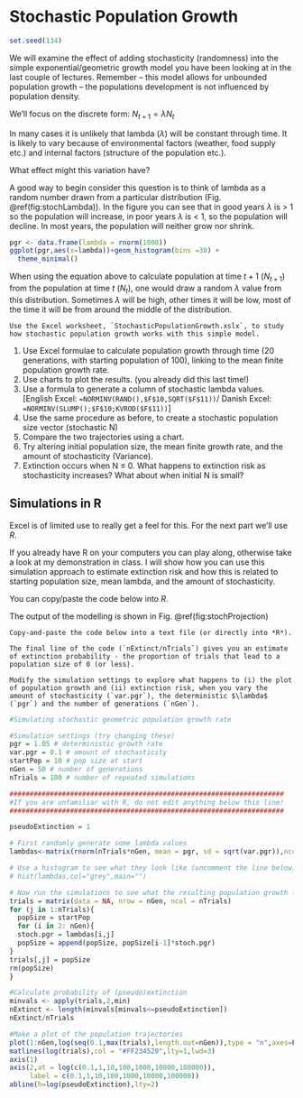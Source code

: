 # Stochastic Population Growth

```r
set.seed(134)
```


We will examine the effect of adding stochasticity (randomness) into the simple exponential/geometric growth model you have been looking at in the last couple of lectures. Remember – this model allows for unbounded population growth – the populations development is not influenced by population density.

We'll focus on the discrete form: $N_{t+1}=λN_t$

In many cases it is unlikely that lambda ($λ$) will be constant through time. It is likely to vary because of environmental factors (weather, food supply etc.) and internal factors (structure of the population etc.).

What effect might this variation have?

A good way to begin consider this question is to think of lambda as a random number drawn from a particular distribution (Fig. \@ref(fig:stochLambda)). In the figure you can see that in good years $λ$ is $>$ 1 so the population will increase, in poor years $λ$ is $<$ 1, so the population will decline. In most years, the population will neither grow nor shrink.


```r
pgr <- data.frame(lambda = rnorm(1000))
ggplot(pgr,aes(x=lambda))+geom_histogram(bins =30) +
  theme_minimal()
```

When using the equation above to calculate population at time $t+1$ ($N_{t+1}$) from the population at time $t$ ($N_t$), one would draw a random $λ$ value from this distribution. Sometimes $λ$ will be high, other times it will be low, most of the time it will be from around the middle of the distribution.


```block
Use the Excel worksheet, `StochasticPopulationGrowth.xslx`, to study how stochastic population growth works with this simple model.
```

1)	Use Excel formulae to calculate population growth through time (20 generations, with starting population of 100), linking to the mean finite population growth rate.
2)	Use  charts to plot the results. (you already did this last time!)
3)	Use a formula to generate a column of stochastic lambda values. [English Excel: `=NORMINV(RAND(),$F$10,SQRT($F$11))`/ Danish Excel: `=NORMINV(SLUMP();$F$10;KVROD($F$11))`]
4)	Use the same procedure as before, to create a stochastic population size vector (stochastic N)
5)	Compare the two trajectories using a chart.
6)	Try altering initial population size, the mean finite growth rate, and the amount of stochasticity (Variance).
7)	Extinction occurs when N $\leq$ 0. What happens to extinction risk as stochasticity increases? What about when initial N is small?


## Simulations in R

Excel is of limited use to really get a feel for this. For the next part we'll use *R*.

If you already have R on your computers you can play along, otherwise take a look at my demonstration in class. I will show how you can use this simulation approach to estimate extinction risk and how this is related to starting population size, mean lambda, and the amount of stochasticity.

You can copy/paste the code below into *R*.

The output of the modelling is shown in  Fig. \@ref(fig:stochProjection)

```block
Copy-and-paste the code below into a text file (or directly into *R*).

The final line of the code (`nExtinct/nTrials`) gives you an estimate of extinction probability - the proportion of trials that lead to a population size of 0 (or less).

Modify the simulation settings to explore what happens to (i) the plot of population growth and (ii) extinction risk, when you vary the amount of stochasticity (`var.pgr`), the deterministic $\lambda$ (`pgr`) and the number of generations (`nGen`).
```

```r
#Simulating stochastic geometric population growth rate

#Simulation settings (try changing these)
pgr = 1.05 # deterministic growth rate
var.pgr = 0.1 # amount of stochasticity
startPop = 10 # pop size at start
nGen = 50 # number of generations
nTrials = 100 # number of repeated simulations

####################################################################
#If you are unfamiliar with R, do not edit anything below this line!
####################################################################

pseudoExtinction = 1

# First randomly generate some lambda values
lambdas<-matrix(rnorm(nTrials*nGen, mean = pgr, sd = sqrt(var.pgr)),ncol=nTrials,nrow=nGen)

# Use a histogram to see what they look like (uncomment the line below)
# hist(lambdas,col="grey",main="")

# Now run the simulations to see what the resulting population growth looks like
trials = matrix(data = NA, nrow = nGen, ncol = nTrials)
for (j in 1:nTrials){
  popSize = startPop  
  for (i in 2: nGen){
  stoch.pgr = lambdas[i,j]
  popSize = append(popSize, popSize[i-1]*stoch.pgr)
}
trials[,j] = popSize
rm(popSize)
}

#Calculate probability of (pseudo)extinction
minvals <- apply(trials,2,min)
nExtinct <- length(minvals[minvals<=pseudoExtinction])
nExtinct/nTrials

#Make a plot of the population trajectories
plot(1:nGen,log(seq(0.1,max(trials),length.out=nGen)),type = "n",axes=F,xlab ="Time", ylab = "N",ylim=log(c(0.1,100000)))
matlines(log(trials),col = "#FF234520",lty=1,lwd=3)
axis(1)
axis(2,at = log(c(0.1,1,10,100,1000,10000,100000)),
     label = c(0.1,1,10,100,1000,10000,100000))
abline(h=log(pseudoExtinction),lty=2)
```
